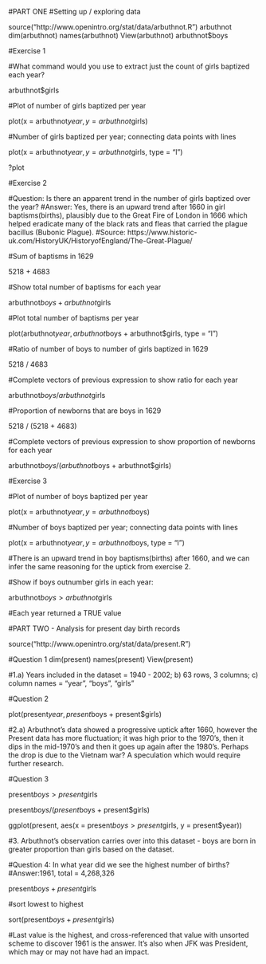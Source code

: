 #PART ONE
#Setting up / exploring data

source("http://www.openintro.org/stat/data/arbuthnot.R")
arbuthnot
dim(arbuthnot)
names(arbuthnot)
View(arbuthnot)
arbuthnot$boys

#Exercise 1

#What command would you use to extract just the count of girls baptized each year?

arbuthnot$girls

#Plot of number of girls baptized per year

plot(x = arbuthnot$year, y = arbuthnot$girls)

#Number of girls baptized per year; connecting data points with lines

plot(x = arbuthnot$year, y = arbuthnot$girls, type = "l")

?plot

#Exercise 2

#Question: Is there an apparent trend in the number of girls baptized over the year?
#Answer: Yes, there is an upward trend after 1660 in girl baptisms(births), plausibly due to the Great Fire of London in 1666 which helped eradicate many of the black rats and fleas that carried the plague bacillus (Bubonic Plague). 
#Source: https://www.historic-uk.com/HistoryUK/HistoryofEngland/The-Great-Plague/

#Sum of baptisms in 1629

5218 + 4683

#Show total number of baptisms for each year

arbuthnot$boys + arbuthnot$girls

#Plot total number of baptisms per year

plot(arbuthnot$year, arbuthnot$boys + arbuthnot$girls, type = "l")

#Ratio of number of boys to number of girls baptized in 1629

5218 / 4683

#Complete vectors of previous expression to show ratio for each year

arbuthnot$boys / arbuthnot$girls

#Proportion of newborns that are boys in 1629

5218 / (5218 + 4683)

#Complete vectors of previous expression to show proportion of newborns for each year

arbuthnot$boys / (arbuthnot$boys + arbuthnot$girls)

#Exercise 3

#Plot of number of boys baptized per year
 
plot(x = arbuthnot$year, y = arbuthnot$boys)
 
#Number of boys baptized per year; connecting data points with lines
 
plot(x = arbuthnot$year, y = arbuthnot$boys, type = "l")

#There is an upward trend in boy baptisms(births) after 1660, and we can infer the same reasoning for the uptick from exercise 2.

#Show if boys outnumber girls in each year:

arbuthnot$boys > arbuthnot$girls

#Each year returned a TRUE value

#PART TWO - Analysis for present day birth records

source("http://www.openintro.org/stat/data/present.R")

#Question 1
dim(present) 
names(present)
View(present)

#1.a) Years included in the dataset = 1940 - 2002; b) 63 rows, 3 columns; c) column names = "year", "boys", "girls"

#Question 2

plot(present$year, present$boys + present$girls)

#2.a) Arbuthnot's data showed a progressive uptick after 1660, however the Present data has more fluctuation; it was high prior to the 1970's, then it dips in the mid-1970's and then it goes up again after the 1980's.  Perhaps the drop is due to the Vietnam war?  A speculation which would require further research.

#Question 3

present$boys > present$girls

present$boys / (present$boys + present$girls)

ggplot(present, aes(x = present$boys > present$girls, y = present$year))

#3. Arbuthnot's observation carries over into this dataset - boys are born in greater proportion than girls based on the dataset.

#Question 4: In what year did we see the highest number of births?
#Answer:1961, total = 4,268,326

present$boys + present$girls

#sort lowest to highest

sort(present$boys + present$girls)

#Last value is the highest, and cross-referenced that value with unsorted scheme to discover 1961 is the answer. It's also when JFK was President, which may or may not have had an impact.
